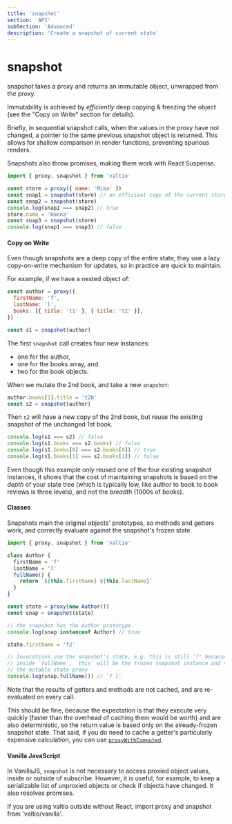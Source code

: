 ```yaml
---
title: 'snapshot'
section: 'API'
subSection: 'Advanced'
description: 'Create a snapshot of current state'
---
```


# snapshot

snapshot takes a proxy and returns an immutable object, unwrapped from the proxy.

Immutability is achieved by _efficiently_ deep copying & freezing the object (see the "Copy on Write" section for details).

Briefly, in sequential snapshot calls, when the values in the proxy have not changed, a pointer to the same previous snapshot object is returned. This allows for shallow comparison in render functions, preventing spurious renders.

Snapshots also throw promises, making them work with React Suspense.

```js
import { proxy, snapshot } from 'valtio'

const store = proxy({ name: 'Mika' })
const snap1 = snapshot(store) // an efficient copy of the current store values, unproxied
const snap2 = snapshot(store)
console.log(snap1 === snap2) // true
store.name = 'Hanna'
const snap3 = snapshot(store)
console.log(snap1 === snap3) // false
```

#### Copy on Write

Even though snapshots are a deep copy of the entire state, they use a lazy copy-on-write mechanism for updates, so in practice are quick to maintain.

For example, if we have a nested object of:

```js
const author = proxy({
  firstName: 'f',
  lastName: 'l',
  books: [{ title: 't1' }, { title: 't2' }],
})

const s1 = snapshot(author)
```

The first `snapshot` call creates four new instances:

- one for the author,
- one for the books array, and
- two for the book objects.

When we mutate the 2nd book, and take a new `snapshot`:

```js
author.books[1].title = 't2b'
const s2 = snapshot(author)
```

Then `s2` will have a new copy of the 2nd book, but reuse the existing snapshot of the unchanged 1st book.

```js
console.log(s1 === s2) // false
console.log(s1.books === s2.books) // false
console.log(s1.books[0] === s2.books[0]) // true
console.log(s1.books[1] === s2.books[1]) // false
```

Even though this example only reused one of the four existing snapshot instances, it shows that the cost of maintaining snapshots is based on the _depth_ of your state tree (which is typically low, like author to book to book reviews is three levels), and not the _breadth_ (1000s of books).

#### Classes

Snapshots main the original objects' prototypes, so methods and getters work, and correctly evaluate against the snapshot's frozen state.

```js
import { proxy, snapshot } from 'valtio'

class Author {
  firstName = 'f'
  lastName = 'l'
  fullName() {
    return `${this.firstName} ${this.lastName}`
  }
}

const state = proxy(new Author())
const snap = snapshot(state)

// the snapshot has the Author prototype
console.log(snap instanceof Author) // true

state.firstName = 'f2'

// Invocations use the snapshot's state, e.g. this is still 'f' because
// inside `fullName`, `this` will be the frozen snapshot instance and not
// the mutable state proxy
console.log(snap.fullName()) // 'f l'
```

Note that the results of getters and methods are not cached, and are re-evaluated on every call.

This should be fine, because the expectation is that they execute very quickly (faster than the overhead of caching them would be worth) and are also deterministic, so the return value is based only on the already-frozen snapshot state. That said, if you do need to cache a getter's particularly expensive calculation, you can use <a href="/docs/api/utils/proxyWithComputed">`proxyWithComputed`</a>.

#### Vanilla JavaScript

In VanillaJS, `snapshot` is not necessary to access proxied object values, inside or outside of subscribe. However, it is useful, for example, to keep a serializable list of unproxied objects or check if objects have changed. It also resolves promises.

If you are using valtio outside without React, import proxy and snapshot from 'valtio/vanilla'.
